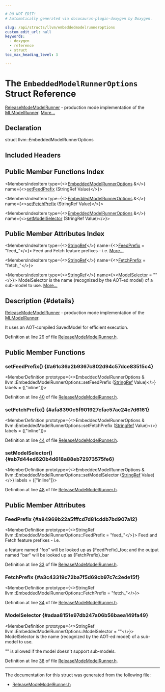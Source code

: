 ```yaml
---

# DO NOT EDIT!
# Automatically generated via docusaurus-plugin-doxygen by Doxygen.

slug: /api/structs/llvm/embeddedmodelrunneroptions
custom_edit_url: null
keywords:
  - doxygen
  - reference
  - struct
toc_max_heading_level: 3

---
```





# The `EmbeddedModelRunnerOptions` Struct Reference

<DoxygenPage pluginConfig={pluginConfig}>

<a href="/docs/api/classes/llvm/releasemodemodelrunner">ReleaseModeModelRunner</a> - production mode implementation of the <a href="/docs/api/classes/llvm/mlmodelrunner">MLModelRunner</a>. <a href="#details">More...</a>

## Declaration

<CodeBlock>struct llvm::EmbeddedModelRunnerOptions</CodeBlock>

## Included Headers

<IncludesList>
<IncludesListItem
  filePath="llvm/Analysis/ReleaseModeModelRunner.h"
  permalink="/docs/api/files/include/include/llvm/include/llvm/analysis/releasemodemodelrunner-h"
  isLocal="true" />
</IncludesList>

## Public Member Functions Index

<MembersIndex>

<MembersIndexItem
  type={<><a href="/docs/api/structs/llvm/embeddedmodelrunneroptions">EmbeddedModelRunnerOptions</a> &amp;</>}
  name={<><a href="#a61c36a2b9367c802d94c57dce83515c4">setFeedPrefix</a> (StringRef Value)</>}>
</MembersIndexItem>

<MembersIndexItem
  type={<><a href="/docs/api/structs/llvm/embeddedmodelrunneroptions">EmbeddedModelRunnerOptions</a> &amp;</>}
  name={<><a href="#afa8390e5f901927efac57ac24e7d6161">setFetchPrefix</a> (StringRef Value)</>}>
</MembersIndexItem>

<MembersIndexItem
  type={<><a href="/docs/api/structs/llvm/embeddedmodelrunneroptions">EmbeddedModelRunnerOptions</a> &amp;</>}
  name={<><a href="#ab7d44ed620b4d618a88eb72973575fe6">setModelSelector</a> (StringRef Value)</>}>
</MembersIndexItem>

</MembersIndex>

## Public Member Attributes Index

<MembersIndex>

<MembersIndexItem
  type={<><a href="/docs/api/classes/llvm/stringref">StringRef</a></>}
  name={<><a href="#a84969b22a5fffcd7d81cddb7bd907a12">FeedPrefix</a> = &quot;feed&#95;&quot;</>}>
Feed and Fetch feature prefixes - i.e. <a href="#a84969b22a5fffcd7d81cddb7bd907a12">More...</a>
</MembersIndexItem>

<MembersIndexItem
  type={<><a href="/docs/api/classes/llvm/stringref">StringRef</a></>}
  name={<><a href="#a3c43319c72ba7f5d69cb97c7c2ede15f">FetchPrefix</a> = &quot;fetch&#95;&quot;</>}>
</MembersIndexItem>

<MembersIndexItem
  type={<><a href="/docs/api/classes/llvm/stringref">StringRef</a></>}
  name={<><a href="#adaa8151e97db247a06b56baea149fa49">ModelSelector</a> = &quot;&quot;</>}>
ModelSelector is the name (recognized by the AOT-ed model) of a sub-model to use. <a href="#adaa8151e97db247a06b56baea149fa49">More...</a>
</MembersIndexItem>

</MembersIndex>

## Description {#details}

<a href="/docs/api/classes/llvm/releasemodemodelrunner">ReleaseModeModelRunner</a> - production mode implementation of the <a href="/docs/api/classes/llvm/mlmodelrunner">MLModelRunner</a>.

It uses an AOT-compiled SavedModel for efficient execution.

Definition at line 29 of file <a href="/docs/api/files/include/include/llvm/include/llvm/analysis/releasemodemodelrunner-h">ReleaseModeModelRunner.h</a>.

<SectionDefinition>

## Public Member Functions

### setFeedPrefix() {#a61c36a2b9367c802d94c57dce83515c4}

<MemberDefinition
  prototype={<>EmbeddedModelRunnerOptions &amp; llvm::EmbeddedModelRunnerOptions::setFeedPrefix (<a href="/docs/api/classes/llvm/stringref">StringRef</a> Value)</>}
  labels = {["inline"]}>

Definition at line <a href="/docs/api/files/include/include/llvm/include/llvm/analysis/releasemodemodelrunner-h/#l00040">40</a> of file <a href="/docs/api/files/include/include/llvm/include/llvm/analysis/releasemodemodelrunner-h">ReleaseModeModelRunner.h</a>.
</MemberDefinition>

### setFetchPrefix() {#afa8390e5f901927efac57ac24e7d6161}

<MemberDefinition
  prototype={<>EmbeddedModelRunnerOptions &amp; llvm::EmbeddedModelRunnerOptions::setFetchPrefix (<a href="/docs/api/classes/llvm/stringref">StringRef</a> Value)</>}
  labels = {["inline"]}>

Definition at line <a href="/docs/api/files/include/include/llvm/include/llvm/analysis/releasemodemodelrunner-h/#l00044">44</a> of file <a href="/docs/api/files/include/include/llvm/include/llvm/analysis/releasemodemodelrunner-h">ReleaseModeModelRunner.h</a>.
</MemberDefinition>

### setModelSelector() {#ab7d44ed620b4d618a88eb72973575fe6}

<MemberDefinition
  prototype={<>EmbeddedModelRunnerOptions &amp; llvm::EmbeddedModelRunnerOptions::setModelSelector (<a href="/docs/api/classes/llvm/stringref">StringRef</a> Value)</>}
  labels = {["inline"]}>

Definition at line <a href="/docs/api/files/include/include/llvm/include/llvm/analysis/releasemodemodelrunner-h/#l00048">48</a> of file <a href="/docs/api/files/include/include/llvm/include/llvm/analysis/releasemodemodelrunner-h">ReleaseModeModelRunner.h</a>.
</MemberDefinition>

</SectionDefinition>

<SectionDefinition>

## Public Member Attributes

### FeedPrefix {#a84969b22a5fffcd7d81cddb7bd907a12}

<MemberDefinition
  prototype={<>StringRef llvm::EmbeddedModelRunnerOptions::FeedPrefix = &quot;feed&#95;&quot;</>}>
Feed and Fetch feature prefixes - i.e.

a feature named &quot;foo&quot; will be looked up as &#123;FeedPrefix&#125;&#95;foo; and the output named &quot;bar&quot; will be looked up as &#123;FetchPrefix&#125;&#95;bar

Definition at line <a href="/docs/api/files/include/include/llvm/include/llvm/analysis/releasemodemodelrunner-h/#l00033">33</a> of file <a href="/docs/api/files/include/include/llvm/include/llvm/analysis/releasemodemodelrunner-h">ReleaseModeModelRunner.h</a>.
</MemberDefinition>

### FetchPrefix {#a3c43319c72ba7f5d69cb97c7c2ede15f}

<MemberDefinition
  prototype={<>StringRef llvm::EmbeddedModelRunnerOptions::FetchPrefix = &quot;fetch&#95;&quot;</>}>

Definition at line <a href="/docs/api/files/include/include/llvm/include/llvm/analysis/releasemodemodelrunner-h/#l00034">34</a> of file <a href="/docs/api/files/include/include/llvm/include/llvm/analysis/releasemodemodelrunner-h">ReleaseModeModelRunner.h</a>.
</MemberDefinition>

### ModelSelector {#adaa8151e97db247a06b56baea149fa49}

<MemberDefinition
  prototype={<>StringRef llvm::EmbeddedModelRunnerOptions::ModelSelector = &quot;&quot;</>}>
ModelSelector is the name (recognized by the AOT-ed model) of a sub-model to use.

&quot;&quot; is allowed if the model doesn&#39;t support sub-models.

Definition at line <a href="/docs/api/files/include/include/llvm/include/llvm/analysis/releasemodemodelrunner-h/#l00038">38</a> of file <a href="/docs/api/files/include/include/llvm/include/llvm/analysis/releasemodemodelrunner-h">ReleaseModeModelRunner.h</a>.
</MemberDefinition>

</SectionDefinition>

<hr/>

The documentation for this struct was generated from the following file:

<ul>
<li><a href="/docs/api/files/include/include/llvm/include/llvm/analysis/releasemodemodelrunner-h">ReleaseModeModelRunner.h</a></li>
</ul>

</DoxygenPage>
